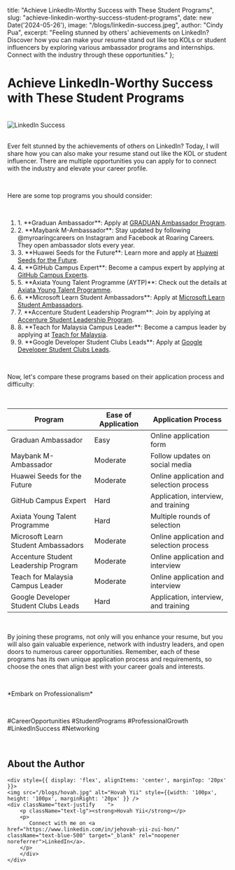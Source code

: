   title: "Achieve LinkedIn-Worthy Success with These Student Programs",
  slug: "achieve-linkedin-worthy-success-student-programs",
  date: new Date('2024-05-26'),
  image: "/blogs/linkedin-success.jpeg",
  author: "Cindy Pua",
  excerpt: "Feeling stunned by others' achievements on LinkedIn? Discover how you can make your resume stand out like top KOLs or student influencers by exploring various ambassador programs and internships. Connect with the industry through these opportunities."
};

<h1 className="font-bold text-center text-3xl">Achieve LinkedIn-Worthy Success with These Student Programs</h1>

<br />

<div style={{ textAlign: 'center' }}>
  <img src="/blogs/linkedin-success.jpg" alt="LinkedIn Success" className="mx-auto block" />
</div>

<br />

<p className="text-lg">
    Ever felt stunned by the achievements of others on LinkedIn? Today, I will share how you can also make your resume stand out like the KOL or student influencer. There are multiple opportunities you can apply for to connect with the industry and elevate your career profile.
</p>

<br />

<p className="text-lg">
    Here are some top programs you should consider:
</p>

<br />

<ol className="text-lg">
    <li>1. **Graduan Ambassador**: Apply at <a href="https://graduan.com/ambassador" className="underline text-blue-500">GRADUAN Ambassador Program</a>.</li> 
    <li>2. **Maybank M-Ambassador**: Stay updated by following @myroaringcareers on Instagram and Facebook at Roaring Careers. They open ambassador slots every year.</li>
    <li>3. **Huawei Seeds for the Future**: Learn more and apply at <a href="https://www.huawei.com/minisite/seeds-for-the-future/program.html" className="underline text-blue-500">Huawei Seeds for the Future</a>.</li>
    <li>4. **GitHub Campus Expert**: Become a campus expert by applying at <a href="https://education.github.com/campus_experts" className="underline text-blue-500">GitHub Campus Experts</a>.</li>
    <li>5. **Axiata Young Talent Programme (AYTP)**: Check out the details at <a href="https://axiatayoungtalentprogramme.com/" className="underline text-blue-500">Axiata Young Talent Programme</a>.</li>
    <li>6. **Microsoft Learn Student Ambassadors**: Apply at <a href="https://mvp.microsoft.com/en-US/studentambassadors/apply" className="underline text-blue-500">Microsoft Learn Student Ambassadors</a>.</li>
    <li>7. **Accenture Student Leadership Program**: Join by applying at <a href="https://www.accenture.com/us-en/careers/local/accenture-student-leadership-program" className="underline text-blue-500">Accenture Student Leadership Program</a>.</li>
    <li>8. **Teach for Malaysia Campus Leader**: Become a campus leader by applying at <a href="https://teachformalaysia.org/intern-campusleader/#campus-leader" className="underline text-blue-500">Teach for Malaysia</a>.</li>
    <li>9. **Google Developer Student Clubs Leads**: Apply at <a href="https://gdsc.advocu.com/" className="underline text-blue-500">Google Developer Student Clubs Leads</a>.</li>
</ol>

<br />

<p className="text-lg">
    Now, let's compare these programs based on their application process and difficulty:
</p>

<br />

<table className="table-auto w-full text-lg">
  <thead>
    <tr>
      <th className="px-4 py-2">Program</th>
      <th className="px-4 py-2">Ease of Application</th>
      <th className="px-4 py-2">Application Process</th>
    </tr>
  </thead>
  <tbody>
    <tr>
      <td className="border px-4 py-2">Graduan Ambassador</td>
      <td className="border px-4 py-2">Easy</td>
      <td className="border px-4 py-2">Online application form</td>
    </tr>
    <tr>
      <td className="border px-4 py-2">Maybank M-Ambassador</td>
      <td className="border px-4 py-2">Moderate</td>
      <td className="border px-4 py-2">Follow updates on social media</td>
    </tr>
    <tr>
      <td className="border px-4 py-2">Huawei Seeds for the Future</td>
      <td className="border px-4 py-2">Moderate</td>
      <td className="border px-4 py-2">Online application and selection process</td>
    </tr>
    <tr>
      <td className="border px-4 py-2">GitHub Campus Expert</td>
      <td className="border px-4 py-2">Hard</td>
      <td className="border px-4 py-2">Application, interview, and training</td>
    </tr>
    <tr>
      <td className="border px-4 py-2">Axiata Young Talent Programme</td>
      <td className="border px-4 py-2">Hard</td>
      <td className="border px-4 py-2">Multiple rounds of selection</td>
    </tr>
    <tr>
      <td className="border px-4 py-2">Microsoft Learn Student Ambassadors</td>
      <td className="border px-4 py-2">Moderate</td>
      <td className="border px-4 py-2">Online application and selection process</td>
    </tr>
    <tr>
      <td className="border px-4 py-2">Accenture Student Leadership Program</td>
      <td className="border px-4 py-2">Moderate</td>
      <td className="border px-4 py-2">Online application and interview</td>
    </tr>
    <tr>
      <td className="border px-4 py-2">Teach for Malaysia Campus Leader</td>
      <td className="border px-4 py-2">Moderate</td>
      <td className="border px-4 py-2">Online application and interview</td>
    </tr>
    <tr>
      <td className="border px-4 py-2">Google Developer Student Clubs Leads</td>
      <td className="border px-4 py-2">Hard</td>
      <td className="border px-4 py-2">Application, interview, and training</td>
    </tr>
  </tbody>
</table>

<br />

<p className="text-lg">
    By joining these programs, not only will you enhance your resume, but you will also gain valuable experience, network with industry leaders, and open doors to numerous career opportunities. Remember, each of these programs has its own unique application process and requirements, so choose the ones that align best with your career goals and interests.
</p>

<br />

<p className="text-lg">
    *Embark on Professionalism*
</p>

<br />

<p className="text-lg">
    #CareerOpportunities #StudentPrograms #ProfessionalGrowth #LinkedInSuccess #Networking
</p>

<br />

<div className="border p-4">
    <h2 className="font-bold text-center text-2xl">About the Author</h2>

    <div style={{ display: 'flex', alignItems: 'center', marginTop: '20px' }}>
    <img src="/blogs/hovah.jpg" alt="Hovah Yii" style={{width: '100px', height: '100px', marginRight: '20px' }} />
    <div className="text-justify	">
        <p className="text-lg"><strong>Hovah Yii</strong></p>
        <p> 
           Connect with me on <a href="https://www.linkedin.com/in/jehovah-yii-zui-hon/" className="text-blue-500" target="_blank" rel="noopener noreferrer">LinkedIn</a>.
        </p>  
        </div>
    </div>
</div>